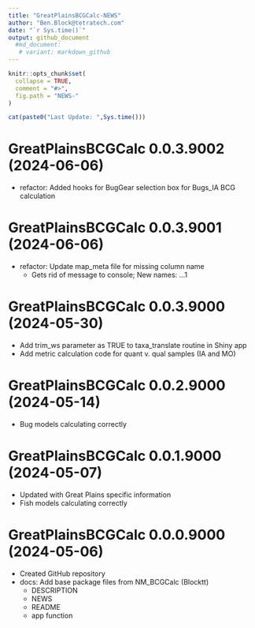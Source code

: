 ```yaml
---
title: "GreatPlainsBCGCalc-NEWS"
author: "Ben.Block@tetratech.com"
date: "`r Sys.time()`"
output: github_document
  #md_document:
   # variant: markdown_github
---
```


<!-- NEWS.md is generated from NEWS.Rmd. Please edit that file -->

```r
knitr::opts_chunk$set(
  collapse = TRUE,
  comment = "#>",
  fig.path = "NEWS-"
)
```

```r
cat(paste0("Last Update: ",Sys.time()))
```

# GreatPlainsBCGCalc 0.0.3.9002 (2024-06-06)

* refactor: Added hooks for BugGear selection box for Bugs_IA BCG calculation

# GreatPlainsBCGCalc 0.0.3.9001 (2024-06-06)

* refactor: Update map_meta file for missing column name
   + Gets rid of message to console; New names: ...1

# GreatPlainsBCGCalc 0.0.3.9000 (2024-05-30)

* Add trim_ws parameter as TRUE to taxa_translate routine in Shiny app
* Add metric calculation code for quant v. qual samples (IA and MO)

# GreatPlainsBCGCalc 0.0.2.9000 (2024-05-14)

* Bug models calculating correctly

# GreatPlainsBCGCalc 0.0.1.9000 (2024-05-07)

* Updated with Great Plains specific information
* Fish models calculating correctly
   
# GreatPlainsBCGCalc 0.0.0.9000 (2024-05-06)

* Created GitHub repository
* docs: Add base package files from NM_BCGCalc (Blocktt)
   + DESCRIPTION
   + NEWS
   + README
   + app function


